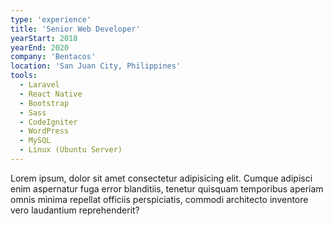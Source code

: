 ```yaml
---
type: 'experience'
title: 'Senior Web Developer'
yearStart: 2018
yearEnd: 2020
company: 'Bentacos'
location: 'San Juan City, Philippines'
tools:
  - Laravel
  - React Native
  - Bootstrap
  - Sass
  - CodeIgniter
  - WordPress
  - MySQL
  - Linux (Ubuntu Server)
---
```


Lorem ipsum, dolor sit amet consectetur adipisicing elit. Cumque adipisci enim aspernatur fuga error blanditiis, tenetur quisquam temporibus aperiam omnis minima repellat officiis perspiciatis, commodi architecto inventore vero laudantium reprehenderit?
